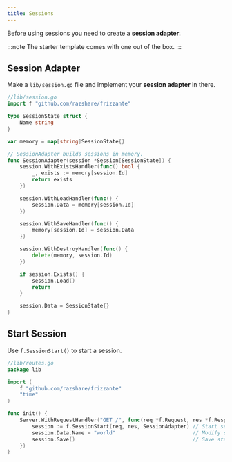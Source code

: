 ```yaml
---
title: Sessions
---
```



Before using sessions you need to create a **session adapter**.

:::note
The starter template comes with one out of the box.
:::

## Session Adapter

Make a `lib/session.go` file and implement your **session adapter** in there.

```go
//lib/session.go
import f "github.com/razshare/frizzante"

type SessionState struct {
	Name string
}

var memory = map[string]SessionState{}

// SessionAdapter builds sessions in memory.
func SessionAdapter(session *Session[SessionState]) {
	session.WithExistsHandler(func() bool {
		_, exists := memory[session.Id]
		return exists
	})

	session.WithLoadHandler(func() {
		session.Data = memory[session.Id]
	})

	session.WithSaveHandler(func() {
		memory[session.Id] = session.Data
	})

	session.WithDestroyHandler(func() {
		delete(memory, session.Id)
	})

	if session.Exists() {
		session.Load()
		return
	}

	session.Data = SessionState{}
}
```

## Start Session

Use `f.SessionStart()` to start a session.

```go
//lib/routes.go
package lib

import (
    f "github.com/razshare/frizzante"
    "time"
)

func init() {
	Server.WithRequestHandler("GET /", func(req *f.Request, res *f.Response) {
		session := f.SessionStart(req, res, SessionAdapter) // Start session.
		session.Data.Name = "world"                         // Modify state.
		session.Save()                                      // Save state changes.
	})
}
```